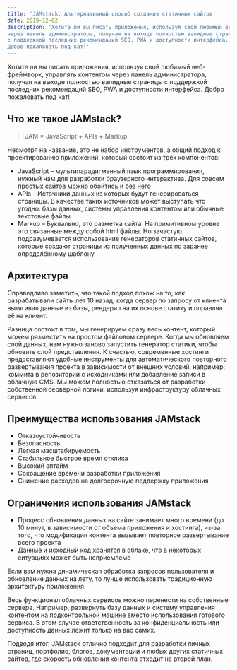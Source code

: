 ```yaml
---
title: 'JAMstack. Альтернативный способ создания статичных сайтов'
date: 2019-12-02
description: 'Хотите ли вы писать приложения, используя свой любимый веб-фреймворк, управлять контентом 
через панель администратора, получая на выходе полностью валидные страницы 
c поддержкой последних рекомендаций SEO, PWA и доступности интерфейса. 
Добро пожаловать под кат!' 
---
```


Хотите ли вы писать приложения, используя свой любимый веб-фреймворк, управлять контентом через панель 
администратора, получая на выходе полностью валидные страницы c поддержкой последних рекомендаций SEO, PWA и доступности интерфейса. 
Добро пожаловать под кат!

## Что же такое JAMstack?

> JAM = JavaScript + APIs + Markup

Несмотря на название, это не набор инструментов, а общий подход к проектированию приложений, который состоит из трёх компонентов:

- JavaScript –  мультипарадигменный язык программирования, нужный нам для разработки браузерного интерактива. 
Для совсем простых сайтов можно обойтись и без него
- APIs – Источники данных из которых будут генерироваться страницы. В качестве таких источников может выступать что угодно: 
базы данных, системы управления контентом или обычные текстовые файлы
- Markup – Буквально, это разметка сайта. На примитивном уровне это связанные между собой html файлы. 
Но зачастую подразумевается использование генераторов статичных сайтов, которые создают страницы из 
полученных данных по заранее определённому шаблону

## Архитектура

Справедливо заметить, что такой подход похож на то, как разрабатывали сайты лет 10 назад, когда сервер по запросу 
от клиента вытягивал данные из базы, рендерил на их основе статику и оправлял её на клиент. 

Разница состоит в том, мы генерируем сразу весь контент, который можем разместить на простом файловом сервере. 
Когда мы обновляем слой данных, нам нужно заново запустить генератор статики, чтобы обновить слой представления. К счастью, 
современные хостинги предоставляют удобные инструменты для автоматического повторного развертывания проекта в зависимости 
от внешних условий, например: коммита в репозиторий с исходниками или добавление записи в облачную CMS. 
Мы можем полностью отказаться от разработки собственной серверной логики, используя инфраструктуру облачных сервисов.

## Преимущества использования JAMstack

- Отказоустойчивость
- Безопасность
- Легкая масштабируемость
- Стабильное быстрое время отклика
- Высокий аптайм
- Сокращение времени разработки приложения
- Снижение расходов на долгосрочную поддержку приложения

## Ограничения использования JAMstack

- Процесс обновления данных на сайте занимает много времени (до 10 минут, в зависимости от объема приложения и хостинга), 
из-за того, что модификация контента вызывает повторное развертывание всего проекта
- Данные и исходный код хранятся в облаке, что в некоторых ситуациях может быть неприемлемо

Если вам нужна динамическая обработка запросов пользователя и обновление данных на лету,
то лучше использовать традиционную архитектуру приложения.

Весь функционал облачных сервисов можно перенести на собственные сервера. Например, развернуть базу данных 
и систему управления контентом на подконтрольной машине вместо использования готового сервиса. 
В этом случае ответственность за конфиденциальность или доступность данных лежит только на вас самих.

Подводя итог, JAMstack отлично подходит для разработки личных страниц, портфолио, блогов, документации и 
любых других статичных сайтов, где скорость обновления контента отходит на второй план.




